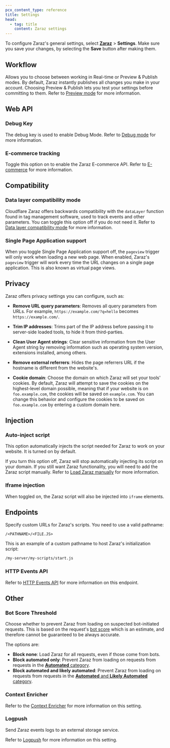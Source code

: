 ```yaml
---
pcx_content_type: reference
title: Settings
head:
  - tag: title
    content: Zaraz settings
---
```



To configure Zaraz's general settings, select [**Zaraz**](https://dash.cloudflare.com/?to=/:account/:zone/zaraz) > **Settings**. Make sure you save your changes, by selecting the **Save** button after making them.

## Workflow

Allows you to choose between working in Real-time or Preview & Publish modes. By default, Zaraz instantly publishes all changes you make in your account. Choosing Preview & Publish lets you test your settings before committing to them. Refer to [Preview mode](/zaraz/history/preview-mode/) for more information.

## Web API

### Debug Key

The debug key is used to enable Debug Mode. Refer to [Debug mode](/zaraz/web-api/debug-mode/) for more information.

### E-commerce tracking

Toggle this option on to enable the Zaraz E-commerce API. Refer to [E-commerce](/zaraz/web-api/ecommerce/) for more information.

## Compatibility

### Data layer compatibility mode

Cloudflare Zaraz offers backwards compatibility with the `dataLayer` function found in tag management software, used to track events and other parameters. You can toggle this option off if you do not need it. Refer to [Data layer compatibility mode](/zaraz/advanced/datalayer-compatibility/) for more information.

### Single Page Application support

When you toggle Single Page Application support off, the `pageview` trigger will only work when loading a new web page. When enabled, Zaraz's `pageview` trigger will work every time the URL changes on a single page application. This is also known as virtual page views.

## Privacy

Zaraz offers privacy settings you can configure, such as:

* **Remove URL query parameters**: Removes all query parameters from URLs. For example, `https://example.com/?q=hello` becomes `https://example.com/`.

* **Trim IP addresses**: Trims part of the IP address before passing it to server-side loaded tools, to hide it from third-parties.

* **Clean User Agent strings**: Clear sensitive information from the User Agent string by removing information such as operating system version, extensions installed, among others.

* **Remove external referrers**: Hides the page referrers URL if the hostname is different from the website's.

* **Cookie domain**: Choose the domain on which Zaraz will set your tools' cookies. By default, Zaraz will attempt to save the cookies on the highest-level domain possible, meaning that if your website is on `foo.example.com`, the cookies will be saved on `example.com`. You can change this behavior and configure the cookies to be saved on `foo.example.com` by entering a custom domain here.

## Injection

### Auto-inject script

This option automatically injects the script needed for Zaraz to work on your website. It is turned on by default.

If you turn this option off, Zaraz will stop automatically injecting its script on your domain. If you still want Zaraz functionality, you will need to add the Zaraz script manually. Refer to [Load Zaraz manually](/zaraz/advanced/load-zaraz-manually/) for more information.

### Iframe injection

When toggled on, the Zaraz script will also be injected into `iframe` elements.

## Endpoints

Specify custom URLs for Zaraz's scripts. You need to use a valid pathname:

```txt
/<PATHNAME>/<FILE.JS>
```

This is an example of a custom pathname to host Zaraz's initialization script:

```txt
/my-server/my-scripts/start.js
```

### HTTP Events API

Refer to [HTTP Events API](/zaraz/http-events-api/) for more information on this endpoint.

## Other

### Bot Score Threshold

Choose whether to prevent Zaraz from loading on suspected bot-initiated requests. This is based on the request's [bot score](/bots/concepts/bot-score/) which is an estimate, and therefore cannot be guaranteed to be always accurate.

The options are:

* **Block none**: Load Zaraz for all requests, even if those come from bots.
* **Block automated only**: Prevent Zaraz from loading on requests from requests in the [**Automated** category](/bots/concepts/bot-score/#bot-groupings).
* **Block automated and likely automated**: Prevent Zaraz from loading on requests from requests in the [**Automated** and **Likely Automated** category](/bots/concepts/bot-score/#bot-groupings).

### Context Enricher

Refer to the [Context Enricher](/zaraz/advanced/context-enricher/) for more information on this setting.

### Logpush

<Plan type="enterprise" />

Send Zaraz events logs to an external storage service.

Refer to [Logpush](/zaraz/advanced/logpush/) for more information on this setting.
